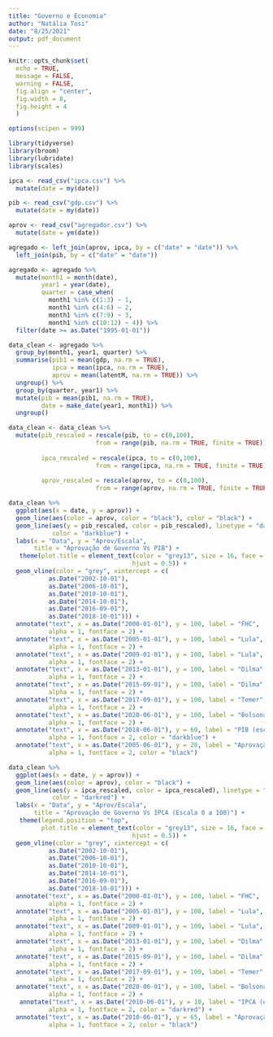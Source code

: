 ```yaml
---
title: "Governo e Economia"
author: "Natália Tosi"
date: "8/25/2021"
output: pdf_document
---
```


```r

knitr::opts_chunk$set(
  echo = TRUE,
  message = FALSE,
  warning = FALSE,
  fig.align = "center",
  fig.width = 8, 
  fig.height = 4
  )

options(scipen = 999)

library(tidyverse)
library(broom)
library(lubridate)
library(scales)

```

```r

ipca <- read_csv("ipca.csv") %>%
  mutate(date = my(date))

pib <- read_csv("gdp.csv") %>%
  mutate(date = my(date))

aprov <- read_csv("agregador.csv") %>%
  mutate(date = ym(date))

```

```r

agregado <- left_join(aprov, ipca, by = c("date" = "date")) %>%
  left_join(pib, by = c("date" = "date"))

agregado <- agregado %>%
  mutate(month1 = month(date),
         year1 = year(date),
         quarter = case_when(
           month1 %in% c(1:3) ~ 1,
           month1 %in% c(4:6) ~ 2,
           month1 %in% c(7:9) ~ 3,
           month1 %in% c(10:12) ~ 4)) %>%
  filter(date >= as.Date("1995-01-01"))

data_clean <- agregado %>%
  group_by(month1, year1, quarter) %>%
  summarise(pib1 = mean(gdp, na.rm = TRUE),
            ipca = mean(ipca, na.rm = TRUE),
            aprov = mean(latentM, na.rm = TRUE)) %>%
  ungroup() %>%
  group_by(quarter, year1) %>%
  mutate(pib = mean(pib1, na.rm = TRUE),
         date = make_date(year1, month1)) %>%
  ungroup()

data_clean <- data_clean %>%
  mutate(pib_rescaled = rescale(pib, to = c(0,100), 
                        from = range(pib, na.rm = TRUE, finite = TRUE)),
         
         ipca_rescaled = rescale(ipca, to = c(0,100), 
                        from = range(ipca, na.rm = TRUE, finite = TRUE)),
         
         aprov_rescaled = rescale(aprov, to = c(0,100), 
                        from = range(aprov, na.rm = TRUE, finite = TRUE)))

```

```r

data_clean %>% 
  ggplot(aes(x = date, y = aprov)) +
  geom_line(aes(color = aprov, color = "black"), color = "black") +
  geom_line(aes(y = pib_rescaled, color = pib_rescaled), linetype = "dashed", 
            color = "darkblue") +
  labs(x = "Data", y = "Aprov/Escala",
       title = "Aprovação de Governo Vs PIB") +
   theme(plot.title = element_text(color = "grey13", size = 16, face = "bold", 
                                  hjust = 0.5)) +
  geom_vline(color = "grey", xintercept = c(
           as.Date("2002-10-01"),
           as.Date("2006-10-01"),
           as.Date("2010-10-01"),
           as.Date("2014-10-01"),
           as.Date("2016-09-01"),
           as.Date("2018-10-01"))) +
  annotate("text", x = as.Date("2000-01-01"), y = 100, label = "FHC", 
           alpha = 1, fontface = 2) +
  annotate("text", x = as.Date("2005-01-01"), y = 100, label = "Lula", 
           alpha = 1, fontface = 2) +
  annotate("text", x = as.Date("2009-01-01"), y = 100, label = "Lula", 
           alpha = 1, fontface = 2) +
  annotate("text", x = as.Date("2013-01-01"), y = 100, label = "Dilma", 
           alpha = 1, fontface = 2) +
  annotate("text", x = as.Date("2015-09-01"), y = 100, label = "Dilma", 
           alpha = 1, fontface = 2) +
  annotate("text", x = as.Date("2017-09-01"), y = 100, label = "Temer", 
           alpha = 1, fontface = 2) +
  annotate("text", x = as.Date("2020-06-01"), y = 100, label = "Bolsonaro", 
           alpha = 1, fontface = 2) +
  annotate("text", x = as.Date("2018-06-01"), y = 60, label = "PIB (escala 0 a 100)", 
           alpha = 1, fontface = 2, color = "darkblue") +
  annotate("text", x = as.Date("2005-06-01"), y = 20, label = "Aprovação", 
           alpha = 1, fontface = 2, color = "black")

```


```r

data_clean %>% 
  ggplot(aes(x = date, y = aprov)) +
  geom_line(aes(color = aprov), color = "black") +
  geom_line(aes(y = ipca_rescaled, color = ipca_rescaled), linetype = "dashed", 
            color = "darkred") +
  labs(x = "Data", y = "Aprov/Escala",
       title = "Aprovação de Governo Vs IPCA (Escala 0 a 100)") +
   theme(legend.position = "top",
         plot.title = element_text(color = "grey13", size = 16, face = "bold", 
                                  hjust = 0.5)) +
  geom_vline(color = "grey", xintercept = c(
           as.Date("2002-10-01"),
           as.Date("2006-10-01"),
           as.Date("2010-10-01"),
           as.Date("2014-10-01"),
           as.Date("2016-09-01"),
           as.Date("2018-10-01"))) +
  annotate("text", x = as.Date("2000-01-01"), y = 100, label = "FHC", 
           alpha = 1, fontface = 2) +
  annotate("text", x = as.Date("2005-01-01"), y = 100, label = "Lula", 
           alpha = 1, fontface = 2) +
  annotate("text", x = as.Date("2009-01-01"), y = 100, label = "Lula", 
           alpha = 1, fontface = 2) +
  annotate("text", x = as.Date("2013-01-01"), y = 100, label = "Dilma", 
           alpha = 1, fontface = 2) +
  annotate("text", x = as.Date("2015-09-01"), y = 100, label = "Dilma", 
           alpha = 1, fontface = 2) +
  annotate("text", x = as.Date("2017-09-01"), y = 100, label = "Temer", 
           alpha = 1, fontface = 2) +
  annotate("text", x = as.Date("2020-06-01"), y = 100, label = "Bolsonaro", 
           alpha = 1, fontface = 2) +
   annotate("text", x = as.Date("2010-06-01"), y = 10, label = "IPCA (escala 0 a 100)", 
           alpha = 1, fontface = 2, color = "darkred") +
  annotate("text", x = as.Date("2010-06-01"), y = 65, label = "Aprovação", 
           alpha = 1, fontface = 2, color = "black")

```



